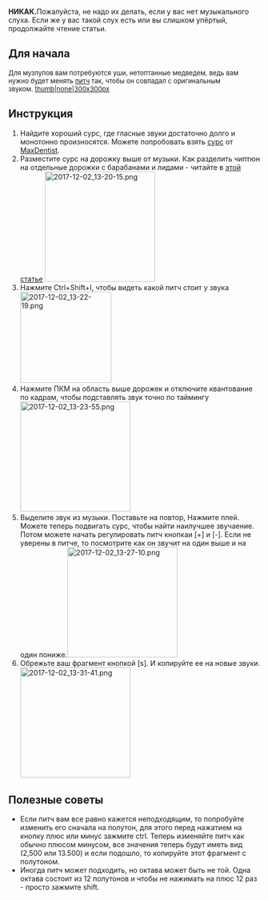 '''НИКАК. '''Пожалуйста, не надо их делать, если у вас нет музыкального слуха. Если же у вас такой слух есть или вы слишком упёртый, продолжайте чтение статьи.

==Для начала==
<span style="font-size:13px;">Для музпупов вам потребуются уши, нетоптанные медведем, ведь вам нужно будет менять [[Термины|питч]] так, чтобы он совпадал с оригинальным звуком. </span><span style="font-size:13px;">[[Файл:Pitch.jpg|thumb|none|300x300px]] </span>

== Инструкция ==
# Найдите хороший сурс, где гласные звуки достаточно долго и монотонно произносятся. Можете попробовать взять [https://www.youtube.com/watch?v=gUAQv0uC7Ts сурс] от [[MaxDentist]].
# Разместите сурс на дорожку выше от музыки. Как разделить чиптюн на отдельные дорожки с барабанами и лидами - читайте в [[Где искать чиптюны и как разделить их на сплиты|этой статье]] [[File:2017-12-02 13-20-15.png|none|thumb|220x220px]]
# Нажмите Ctrl+Shift+I, чтобы видеть какой питч стоит у звука[[File:2017-12-02 13-22-19.png|none|thumb|182x182px]]
# Нажмите ПКМ на область выше дорожек и отключите квантование по кадрам, чтобы подставлять звук точно по таймингу[[File:2017-12-02 13-23-55.png|none|thumb|220x220px]]
# Выделите звук из музыки. Поставьте на повтор, Нажмите плей. Можете теперь подвигать сурс, чтобы найти наилучшее звучаение. Потом можете начать регулировать питч кнопкаи [+] и [-]. Если не уверены в питче, то посмотрите как он звучит на один выше и на один пониже.[[File:2017-12-02 13-27-10.png|none|thumb|220x220px]]
# Обрежьте ваш фрагмент кнопкой [s]. И копируйте ее на новые звуки.[[File:2017-12-02 13-31-41.png|none|thumb|220x220px]]

== Полезные советы ==
* Если питч вам все равно кажется неподходящим, то попробуйте изменить его сначала на полутон, для этого перед нажатием на кнопку плюс или минус зажмите ctrl. Теперь изменяйте питч как обычно плюсом минусом, все значения теперь будут иметь вид (2,500 или 13.500) и если подошло, то копируйте этот фрагмент с полутоном.
* Иногда питч может подходить, но октава может быть не той. Одна октава состоит из 12 полутонов и чтобы не нажимать на плюс 12 раз - просто зажмите shift.